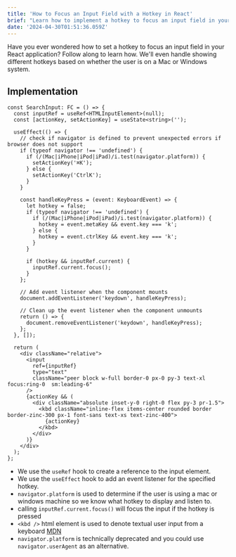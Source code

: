 ```yaml
---
title: 'How to Focus an Input Field with a Hotkey in React'
brief: "Learn how to implement a hotkey to focus an input field in your React application. This tutorial covers setting up the hotkey to focus the input field and handles showing different hotkeys based on whether the user is on a Mac or Windows system."
date: '2024-04-30T01:51:36.059Z'
---
```


Have you ever wondered how to set a hotkey to focus an input field in your React application? Follow along to learn how. We'll even handle showing different hotkeys based on whether the user is on a Mac or Windows system.

## Implementation

```tsx
const SearchInput: FC = () => {
  const inputRef = useRef<HTMLInputElement>(null);
  const [actionKey, setActionKey] = useState<string>('');

  useEffect(() => {
    // check if navigator is defined to prevent unexpected errors if browser does not support
    if (typeof navigator !== 'undefined') {
      if (/(Mac|iPhone|iPod|iPad)/i.test(navigator.platform)) {
        setActionKey('⌘K');
      } else {
        setActionKey('CtrlK');
      }
    }

    const handleKeyPress = (event: KeyboardEvent) => {
      let hotkey = false;
      if (typeof navigator !== 'undefined') {
        if (/(Mac|iPhone|iPod|iPad)/i.test(navigator.platform)) {
          hotkey = event.metaKey && event.key === 'k';
        } else {
          hotkey = event.ctrlKey && event.key === 'k';
        }
      }

      if (hotkey && inputRef.current) {
        inputRef.current.focus();
      }
    };

    // Add event listener when the component mounts
    document.addEventListener('keydown', handleKeyPress);

    // Clean up the event listener when the component unmounts
    return () => {
      document.removeEventListener('keydown', handleKeyPress);
    };
  }, []);

  return (
    <div className="relative">
      <input
        ref={inputRef}
        type="text"
        className="peer block w-full border-0 px-0 py-3 text-xl focus:ring-0  sm:leading-6"
      />
      {actionKey && (
        <div className="absolute inset-y-0 right-0 flex py-3 pr-1.5">
          <kbd className="inline-flex items-center rounded border border-zinc-300 px-1 font-sans text-xs text-zinc-400">
            {actionKey}
          </kbd>
        </div>
      )}
    </div>
  );
};
```

- We use the `useRef` hook to create a reference to the input element.
- We use the `useEffect` hook to add an event listener for the specified hotkey.
- `navigator.platform` is used to determine if the user is using a mac or windows machine so we know what hotkey to display and listen to.
- calling `inputRef.current.focus()` will focus the input if the hotkey is pressed
- `<kbd />` html element is used to denote textual user input from a keyboard [MDN](https://developer.mozilla.org/en-US/docs/Web/HTML/Element/kbd)
- `navigator.platform` is technically deprecated and you could use `navigator.userAgent` as an alternative.
